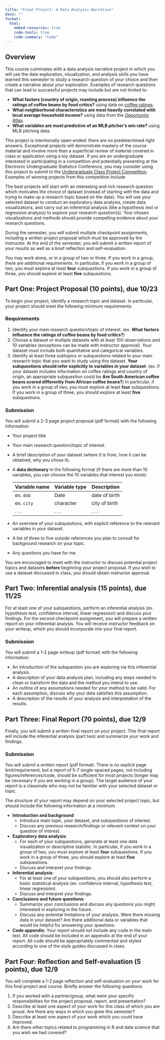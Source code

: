 ```yaml
---
title: "Final Project: A Data Analysis Narrative"
date: ""
format: 
  html:
    embed-resources: true
    code-tools: true
    code-summary: "Code"
---
```

 
 
## Overview

This course culminates with a data analysis narrative project in which you will use the data exploration, visualization, and analysis skills you have learned this semester to study a research question of your choice and then create a narrative about your exploration. Examples of research questions that can lead to successful projects may include but are not limited to:

- **What factors (country of origin, roasting process) influence the ratings of coffee beans by food critics?** using data on [coffee ratings](https://github.com/rfordatascience/tidytuesday/blob/master/data/2020/2020-07-07/readme.md).
- **What neighborhood characteristics are most heavily correlated with local average household income?** using data from the [Opportunity Atlas](https://www.opportunityatlas.org).
- **What variables are most predictive of an MLB pitcher's win rate?** using MLB pitching data.

This project is intentionally open-ended: there are no predetermined right answers. Exceptional projects will demonstrate mastery of the course material and involve more than a superficial review of material covered in class or application using a toy dataset. If you are an undergraduate interested in participating in a competition and potentially presenting at the Electronic Undergraduate Statistics Conference, you may consider using this project to submit to the [Undergraduate Class Project Competition](https://www.causeweb.org/usproc/usclap). Examples of winning projects from this competition include

The best projects will start with an interesting and rich research question which motivates the choice of dataset (instead of starting with the data and trying to make up a research topic based on the data). You will use your selected dataset to conduct an exploratory data analysis, create data visualizations, and carry out an inferential analysis (like a hypothesis test or regression analysis) to explore your research question(s). Your chosen visualizations and methods should provide compelling evidence about your research questions.

During the semester, you will submit multiple checkpoint assignments, including a written project proposal which must be approved by the instructor. At the end of the semester, you will submit a written report of your results as well as a brief reflection and self-evaluation.

You may work alone, or in a group of two or three. If you work in a group, there are additional requirements. In particular, if you work in a group of two, you must explore at least **four** subquestions. If you work in a group of three, you should explore at least **five** subquestions.

## Part One: Project Proposal (10 points), due 10/23

To begin your project, identify a research topic and dataset. In particular, your project should meet the following minimum requirements:

### Requirements

1. Identify your main research question/topic of interest. (ex. **What factors influence the ratings of coffee beans by food critics?**)
2. Choose a dataset or multiple datasets with at least 100 observations and 10 variables (exceptions can be made with instructor approval). Your dataset must include both quantitative and categorical variables.
3.  Identify at least three subtopics or subquestions related to your main research topic that you want to study using this dataset. **Your subquestions should refer explicitly to variables in your dataset**. (ex. if your dataset includes information on coffee ratings and country of origin, an appropriate subquestion could be **Are South American coffee beans scored differently from African coffee beans?**) In particular, if you work in a group of two, you must explore at least **four** subquestions. If you work in a group of three, you should explore at least **five** subquestions.

### Submission

You will submit a 2-3 page project proposal (pdf format) with the following information:

- Your project title
- Your main research question/topic of interest.
- A brief description of your dataset (where it is from, how it can be obtained, why you chose it). 
- A **data dictionary** in the following format (if there are more than 10 variables, you can choose the 10 variables that interest you most):

    | Variable name | Variable type | Description   |
    |---------------|---------------|---------------|
    | ex. `dob`     | Date          | date of birth |
    | ex. `city`    | character     | city of birth |
    | . . .         | . . .         | . . .         |

- An overview of your subquestions, with explicit reference to the relevant variables in your dataset.
- A list of three to five outside references you plan to consult for background research on your topic.
- Any questions you have for me.

You are encouraged to meet with the instructor to discuss potential project topics and datasets **before** beginning your project proposal. If you wish to use a dataset discussed in class, you should obtain instructor approval.

## Part Two: Inferential analysis (15 points), due 11/25

For at least one of your subquestions, perform an inferential analysis (ex. hypothesis test, confidence interval, linear regression) and discuss your findings. For the second checkpoint assignment, you will prepare a written report on your inferential analysis. You will receive instructor feedback on your writeup, which you should incorporate into your final report. 

### Submission

You will submit a 1-2 page writeup (pdf format) with the following information:

- An introduction of the subquestion you are exploring via this inferential analysis.
- A description of your data analysis plan, including any steps needed to clean or transform the data and the method you intend to use.
- An outline of any assumptions needed for your method to be valid. For each assumption, discuss why your data satisfies this assumption.
- A description of the results of your analysis and interpretation of the results.

## Part Three: Final Report (70 points),  due 12/9

Finally, you will submit a written final report on your project. This final report will include the inferential analysis (part two) and summarize your work and findings.
    
### Submission

You will submit a written report (pdf format). There is no explicit page limit/requirement, but a report of 5-7 single-spaced pages, not including figures/references/code, should be sufficient for most projects (longer may be necessary if you are working in a group). The target audience of your report is a classmate who may not be familiar with your selected dataset or topic.

The structure of your report may depend on your selected project topic, but should include the following information at a minimum.

-   **Introduction and background**: 
    - Introduce main topic, your dataset, and subquestions of interest. 
    - Discuss any previous research/findings or relevant context on your question of interest. 
-   **Exploratory data analysis**: 
    - For each of your subquestions, generate at least one data visualization or descriptive statistic. In particular, if you work in a group of two, you must explore at least **four** subquestions. If you work in a group of three, you should explore at least **five** subquestions. 
    - Discuss and interpret your findings.
-   **Inferential analysis**:
    - For at least one of your subquestions, you should also perform a basic statistical analysis (ex. confidence interval, hypothesis test, linear regression). 
    - Discuss and interpret your findings.
-   **Conclusions and future questions**: 
    - Summarize your conclusions and discuss any questions you might interested in exploring in the future. 
    - Discuss any potential limitations of your analysis. Were there missing data in your dataset? Are there additional data or variables that would be helpful for answering your questions.
-    **Code appendix**: Your report should not include any code in the main text. All code should be included in an appendix at the end of your report. All code should be appropriately commented and styled according to one of the style guides discussed in class.


## Part Four: Reflection and Self-evaluation (5 points), due 12/9

You will complete a 1-2 page reflection and self-evaluation on your work for this final project and course. Briefly answer the following questions:

1. If you worked with a partner/group, what were your specific responsibilities for the project proposal, report, and presentation?
2. Describe at least one aspect of your work for this class of which you are proud. Are there any ways in which you grew this semester?
3. Describe at least one aspect of your work which you could have improved.  
4. Are there other topics related to programming in R and data science that you wish we had covered?

